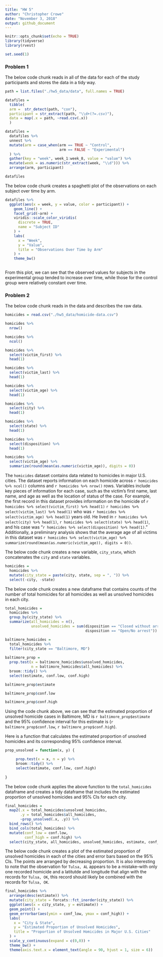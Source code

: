 ```yaml
---
title: "HW 5"
author: "Christopher Crowe"
date: "November 3, 2018"
output: github_document
---
```


```r
knitr::opts_chunk$set(echo = TRUE)
library(tidyverse)
library(rvest)

set.seed(1)
```

### Problem 1


The below code chunk reads in all of the data for each of the study participants and stores the data in a tidy way.
```r
path = list.files("./hw5_data/data", full.names = TRUE)

datafiles = 
  tibble(
  arm =  str_detect(path, "con"),
  participant = str_extract(path, "\\d+(?=.csv)"),
  data = map(.x = path, ~read.csv(.x))
  )

datafiles =
  datafiles %>% 
  unnest %>% 
  mutate(arm = case_when(arm == TRUE ~ "Control",
                         arm == FALSE ~ "Experimental")
  ) %>% 
  gather(key = "week", week_1:week_8, value = "value") %>% 
  mutate(week = as.numeric(str_extract(week, "\\d"))) %>% 
  arrange(arm, participant)

datafiles

```

The below code chunk creates a spaghetti plot of the observations on each subject over time by arm. 

```r

datafiles %>% 
  ggplot(aes(x = week, y = value, color = participant)) +
    geom_line() +
    facet_grid(~arm) +
    viridis::scale_color_viridis(
      discrete = TRUE,
      name = "Subject ID"
    ) +
    labs(
      x = "Week",
      y = "Value",
      title = "Observations Over Time by Arm"
    ) +
    theme_bw()
  

```

From this plot, we can see that the observed values for subjects in the experimental group tended to increase over time, while those for the control group were relatively constant over time.

### Problem 2

The below code chunk reads in the data and describes the raw data. 

```r
homicides = read.csv("./hw5_data/homicide-data.csv")

homicides %>%
  nrow()

homicides %>% 
  ncol()

homicides %>% 
  select(victim_first) %>% 
  head(1)

homicides %>% 
  select(victim_last) %>% 
  head(1)

homicides %>% 
  select(victim_age) %>% 
  head(1)

homicides %>% 
  select(city) %>% 
  head(1)

homicides %>% 
  select(state) %>% 
  head(1)

homicides %>% 
  select(disposition) %>% 
  head(1)

homicides %>% 
  select(victim_age) %>% 
  summarize(round(mean(as.numeric(victim_age)), digits = 0))

```

The `homicides` dataset contains data related to homicides in major U.S. cities. The dataset reports information on each homicide across `r homicides %>% ncol()` columns and `r homicides %>% nrow()` rows. Variables include key pieces of information for each case, such as the victim's first name, last name, and age as well as the location of status of the case. For example, the first record in this dataset provides information on the homicide of `r homicides %>% select(victim_first) %>% head(1)` `r homicides %>% select(victim_last) %>% head(1)` who was `r homicides %>% select(victim_age) %>% head(1)` years old. He lived in `r homicides %>% select(city) %>% head(1)`, `r homicides %>% select(state) %>% head(1)`, and his case was "`r homicides %>% select(disposition) %>% head(1)`." Additionally, a preliminary analysis shows that the average age of all victims in this dataset was `r homicides %>% select(victim_age) %>% summarize(round(mean(as.numeric(victim_age)), digits = 0))`.

The below code chunk creates a new variable, `city_state`, which concatenates the `city` and `state` variables. 

```r
homicides = 
  homicides %>% 
  mutate(city_state = paste(city, state, sep = ", ")) %>% 
  select(-city, -state)
```

The below code chunk creates a new dataframe that contains counts of the number of total homicides for all homicides as well as unsolved homicides in each city. 

```r
total_homicides = 
  homicides %>% 
  group_by(city_state) %>% 
  summarize(all_homicides = n(),
            unsolved_homicides = sum(disposition == "Closed without arrest" | 
                                     disposition == "Open/No arrest"))

```

 
```r
baltimore_homicides =
  total_homicides %>% 
  filter(city_state == "Baltimore, MD")
  
baltimore_prop = 
  prop.test(x = baltimore_homicides$unsolved_homicides,
            n = baltimore_homicides$all_homicides) %>% 
  broom::tidy() %>% 
  select(estimate, conf.low, conf.high)

baltimore_prop$estimate

baltimore_prop$conf.low

baltimore_prop$conf.high
```

Using the code chunk above, we can see that the estimated proportion of unsolved homicide cases in Baltimore, MD is `r baltimore_prop$estimate` and the 95% confidence interval for this estimate is (`r baltimore_prop$conf.low`, `r baltimore_prop$conf.high`).


Here is a function that calculates the estimated proportion of unsolved homicides and its corresponding 95% confidence interval. 

```r
prop_unsolved = function(x, y) {

     prop.test(x = x, n = y) %>% 
     broom::tidy() %>% 
     select(estimate, conf.low, conf.high)
  
}

```

The below code chunk applies the above function to the `total_homicides` dataframe and creates a tidy dataframe that includes the estimated proportion of unsolved homicides and 95% CIs for each city.

```r
final_homicides =
  map2(.x = total_homicides$unsolved_homicides, 
       .y = total_homicides$all_homicides, 
       ~prop_unsolved(.x, .y)) %>% 
  bind_rows() %>% 
  bind_cols(total_homicides) %>% 
  mutate(conf_low = conf.low,
         conf_high = conf.high) %>% 
  select(city_state, all_homicides, unsolved_homicides, estimate, conf_low, conf_high) 
```

The below code chunk creates a plot of the estimated proportion of unsolved homicides in each of the cities and error bars based on the 95% CIs. The points are arranged by decreasing proportion. It is also interesting to note that the observation for `Tulsa, AL` appears to be a mistake--with only one recorded homicide and a latitutde and longitude that align with the records for `Tulsa, OK`, this record should likely be combined with the records for `Tulsa, OK`.
```r

final_homicides %>% 
  arrange(desc(estimate)) %>% 
  mutate(city_state = forcats::fct_inorder(city_state)) %>% 
  ggplot(aes(x = city_state, y = estimate)) +
  geom_point() +
  geom_errorbar(aes(ymin = conf_low, ymax = conf_high)) +
  labs(
    x = "City & State",
    y = "Estimated Proportion of Unsolved Homicides",
    title = "Proportion of Unsolved Homicides in Major U.S. Cities"
  ) +
  scale_y_continuous(expand = c(0,0)) +
  theme_bw() +
  theme(axis.text.x = element_text(angle = 90, hjust = 1, size = 6)) 
  
```

